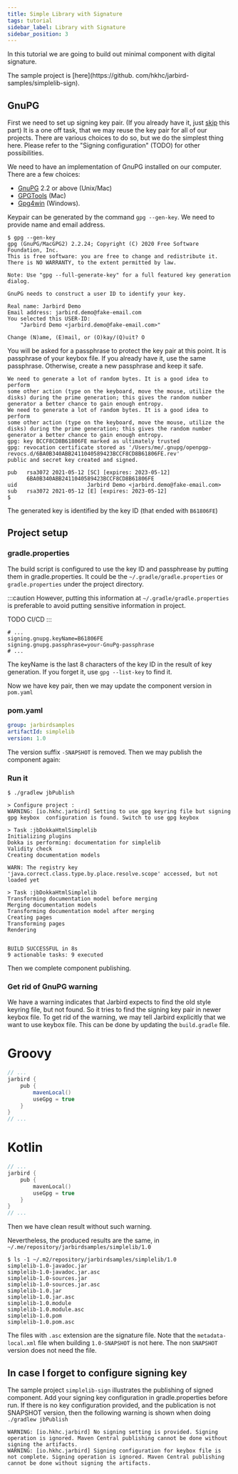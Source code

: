 ```yaml
---
title: Simple Library with Signature
tags: tutorial
sidebar_label: Library with Signature
sidebar_position: 3
---
```

In this tutorial we are going to build out minimal component with digital
signature.

The sample project is [here](https://github.
com/hkhc/jarbird-samples/simplelib-sign).

## GnuPG

First we need to set up signing key pair. (If you already have it, just 
[skip](#project-setup) this part) It is a one off task, that we may reuse 
the key pair for all of our projects. There are various choices to do so, 
but we do the simplest thing here. Please refer to the "Signing 
configuration" (TODO) for other possibilities.

We need to have an implementation of GnuPG installed on our computer. There are a few choices:

- [GnuPG](https://gnupg.org/) 2.2 or above (Unix/Mac)
- [GPGTools](https://gpgtools.org) (Mac)
- [Gpg4win](https://gpg4win.org) (Windows).

Keypair can be generated by the command `gpg --gen-key`. We need to provide name and email address.

```shell-session {10,11,15}
$ gpg --gen-key
gpg (GnuPG/MacGPG2) 2.2.24; Copyright (C) 2020 Free Software Foundation, Inc.
This is free software: you are free to change and redistribute it.
There is NO WARRANTY, to the extent permitted by law.

Note: Use "gpg --full-generate-key" for a full featured key generation dialog.

GnuPG needs to construct a user ID to identify your key.

Real name: Jarbird Demo
Email address: jarbird.demo@fake-email.com
You selected this USER-ID:
    "Jarbird Demo <jarbird.demo@fake-email.com>"

Change (N)ame, (E)mail, or (O)kay/(Q)uit? O
```

You will be asked for a passphrase to protect the key pair at this point. It 
is passphrase of your keybox file. If you already have it, use the same passphrase. Otherwise, create a new passphrase and keep it safe.

```shell-session {14}
We need to generate a lot of random bytes. It is a good idea to perform
some other action (type on the keyboard, move the mouse, utilize the
disks) during the prime generation; this gives the random number
generator a better chance to gain enough entropy.
We need to generate a lot of random bytes. It is a good idea to perform
some other action (type on the keyboard, move the mouse, utilize the
disks) during the prime generation; this gives the random number
generator a better chance to gain enough entropy.
gpg: key BCCF8CD8B61806FE marked as ultimately trusted
gpg: revocation certificate stored as '/Users/me/.gnupg/openpgp-revocs.d/6BA0B340ABB2411040589423BCCF8CD8B61806FE.rev'
public and secret key created and signed.

pub   rsa3072 2021-05-12 [SC] [expires: 2023-05-12]
      6BA0B340ABB2411040589423BCCF8CD8B61806FE
uid                      Jarbird Demo <jarbird.demo@fake-email.com>
sub   rsa3072 2021-05-12 [E] [expires: 2023-05-12]
$
```

The generated key is identified by the key ID (that ended with `B61806FE`)

## <a name="project-setup"></a>Project setup

### gradle.properties

The build script is configured to use the key ID and passphrease by putting them in gradle.properties. It could be the `~/.gradle/gradle.properties` or `gradle.properties` under the project directory.

:::caution
However, putting this information at `~/.gradle/gradle.properties` is
preferable to avoid putting sensitive information in project.

TODO CI/CD
:::

```properties title="~/.gradle/gradle.properties"
# ...
signing.gnupg.keyName=B61806FE
signing.gnupg.passphrase=your-GnuPg-passphrase
# ...
```

The keyName is the last 8 characters of the key ID in the result of key generation. If you forget it, use `gpg --list-key` to find it.

Now we have key pair, then we may update the component version in `pom.yaml`

### pom.yaml

```yaml title="pom.yaml" {3}
group: jarbirdsamples
artifactId: simplelib
version: 1.0
```

The version suffix `-SNAPSHOT` is removed. Then we may publish the component again:

### Run it

```shell-session {4}
$ ./gradlew jbPublish

> Configure project :
WARNING: [io.hkhc.jarbird] Setting to use gpg keyring file but signing gpg keybox  configuration is found. Switch to use gpg keybox

> Task :jbDokkaHtmlSimplelib
Initializing plugins
Dokka is performing: documentation for simplelib
Validity check
Creating documentation models

WARN: The registry key 'java.correct.class.type.by.place.resolve.scope' accessed, but not loaded yet

> Task :jbDokkaHtmlSimplelib
Transforming documentation model before merging
Merging documentation models
Transforming documentation model after merging
Creating pages
Transforming pages
Rendering


BUILD SUCCESSFUL in 8s
9 actionable tasks: 9 executed
```

Then we complete component publishing.

### Get rid of GnuPG warning

We have a warning indicates that Jarbird expects to find the old style keyring 
file, but not found. So it tries to find the signing key pair in newer keybox file. 
To get rid of the warning, we may tell Jarbird explicitly that we want to use 
keybox file. This can be done by updating the `build.gradle` file.

<!--tabs-->
# Groovy
```groovy title="build.gradle" {5}
// ...
jarbird {
    pub {
        mavenLocal()
        useGpg = true
    }
}
// ...
```
# Kotlin
```kotlin title="build.gradle.kts" {5}
// ...
jarbird {
    pub {
        mavenLocal()
        useGpg = true
    }
}
// ...
```
<!--/tabs-->

Then we have clean result without such warning.

Nevertheless, the produced results are the same, in `~/.me/repository/jarbirdsamples/simplelib/1.0`

```shell-session
$ ls -1 ~/.m2/repository/jarbirdsamples/simplelib/1.0
simplelib-1.0-javadoc.jar
simplelib-1.0-javadoc.jar.asc
simplelib-1.0-sources.jar
simplelib-1.0-sources.jar.asc
simplelib-1.0.jar
simplelib-1.0.jar.asc
simplelib-1.0.module
simplelib-1.0.module.asc
simplelib-1.0.pom
simplelib-1.0.pom.asc
```

The files with `.asc` extension are the signature file.
Note that the `metadata-local.xml` file when building `1.0-SNAPSHOT` is not
here. The non `SNAPSHOT` version does not need the file.

## In case I forget to configure signing key

The sample project `simplelib-sign` illustrates the publishing of signed component. 
Add your signing key configuration in gradle.properties before run. If there is no 
key configuration provided, and the publication is not SNAPSHOT version, then 
the following warning is shown when doing `./gradlew jbPublish`

```shell-session
WARNING: [io.hkhc.jarbird] No signing setting is provided. Signing operation is ignored. Maven Central publishing cannot be done without signing the artifacts.
WARNING: [io.hkhc.jarbird] Signing configuration for keybox file is not complete. Signing operation is ignored. Maven Central publishing cannot be done without signing the artifacts.
```
